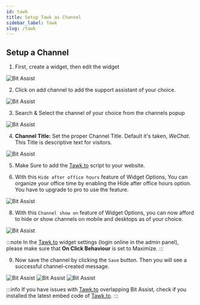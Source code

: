 ```yaml
---
id: tawk
title: Setup Tawk as Channel
sidebar_label: Tawk
slug: /tawk
---
```





<!-- ## Overview -->

## Setup a Channel

1.	First, create a widget, then edit the widget
  <Image src="channels/create-widget" alt="Bit Assist" w="1046" h="200"/>
 
2.	Click on add channel to add the support assistant of your choice.
  <Image src="channels/create-click-add-channel" alt="Bit Assist" w="1046" h="200"/>
 
3.	Search & Select the channel of your choice from the channels popup
  <Image src="channels/tawk/search-and-select" alt="Bit Assist" w="1046" h="200"/>
 

4.	**Channel Title:** Set the proper Channel Title. Default it's taken, *WeChat*. This Title is descriptive text for visitors.
  <Image src="channels/tawk/channel-title" alt="Bit Assist" w="1046" h="200"/>

5. Make Sure to add the [Tawk.to](https://www.tawk.to/) script to your website.

7.	With this `Hide after office hours` feature of Widget Options, You can organize your office time by enabling the Hide after office hours option. You have to upgrade to pro to use the feature.
  <Image src="channels/business-hours" alt="Bit Assist" w="1046" h="200"/>
 
8.	With this `Channel show on` feature of Widget Options, you can now afford to hide or show channels on mobile and desktops as of your choice.
  <Image src="channels/hide-and-show-channel" alt="Bit Assist" w="1046" h="200"/>

:::note
In the [Tawk.to](https://www.tawk.to/) widget settings (login online in the admin panel), please make sure that **On Click Behaviour** is set to Maximize.
:::

9.	Now save the channel by clicking the `Save` button. Then you will see a successful channel-created message.
  <Image src="channels/save" alt="Bit Assist" w="1046" h="200"/>
  <Image src="channels/tawk/successful-message" alt="Bit Assist" w="1046" h="200"/>
  <Image src="channels/tawk/window-show" alt="Bit Assist" w="1046" h="200"/>

:::info
If you have issues with [Tawk.to](https://www.tawk.to/) overlapping Bit Assist, check if you installed the latest embed code of [Tawk.to](https://www.tawk.to/).
:::


<Feedback/>